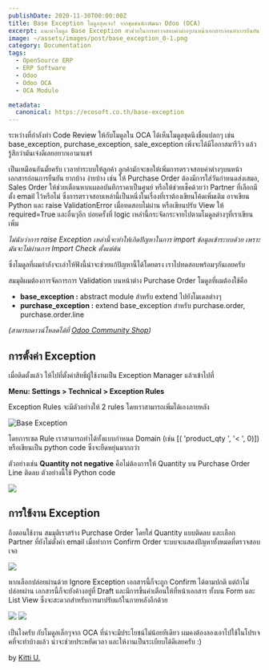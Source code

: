 ```yaml
---
publishDate: 2020-11-30T00:00:00Z
title: Base Exception โมดูลสุดเจ๋ง! จากชุมชนนักพัฒนา Odoo (OCA) 
excerpt: แนะนำโมดูล Base Exception ตัวช่วยในการตรวจสอบค่าต่างๆบนหน้าเอกสารก่อนทำการยืนยัน
image: ~/assets/images/post/base_exception_0-1.png
category: Documentation
tags:
  - OpenSource ERP
  - ERP Software
  - Odoo
  - Odoo OCA
  - OCA Module

metadata:
  canonical: https://ecosoft.co.th/base-exception
---
```


ระหว่างที่กำลังทำ Code Review ให้กับโมดูลใน OCA ได้เห็นโมดูลชุดนึงชื่อแปลกๆ เช่น base_exception, purchase_exception, sale_exception เพิ่งจะได้มีโอกาสมารีวิว แล้วรู้สึกว่ามันเจ๋งดีเลยอยากเอามาแชร์

เป็นเหมือนกันมั้ยครับ เวลาทำระบบให้ลูกค้า ลูกค้ามักจะขอให้เพิ่มการตรวจสอบค่าต่างๆบนหน้าเอกสารก่อนการยืนยัน  ยากบ้าง ง่ายบ้าง เช่น ให้ Purchase Order ต้องมีการใส่วันกำหนดส่งเสมอ, Sales Order ให้ช่วยเตือนหากเผลอบันทึกราคาเป็นศูนย์ หรือให้ช่วยเช็คด้วยว่า Partner ที่เลือกมีตั้ง email ไว้หรือไม่
ซึ่งการตรวจสอบเหล่านี้เป็นหนึ่งในเรื่องที่เราต้องเขียนโค้ดเพิ่มเติม อาจเขียน Python และ raise ValidationError เมื่อทดสอบไม่ผ่าน หรือเขียนปรับ View ให้ required=True และอื่นๆอีก บ่อยครั้งที่ logic เหล่านี้กระจัดกระจายไปตามโมดูลต่างๆที่เราเขียนเพิ่ม

*ไม่นับว่าการ raise Exception เหล่านี้จะทำให้เกิดปัญหาในการ import ข้อมูลเข้าระบบด้วย เพราะมันจะไม่ผ่านการ Import Check ตั้งแต่ต้น*

ซึ่งโมดูลที่ผมกำลังจะเล่าให้ฟังนี้น่าจะช่วยแก้ปัญหานี้ได้โดยตรง เราไปทดสอบพร้อมๆกันเลยครับ

สมมุติผมต้องการจัดการการ Validation บนหน้าต่าง Purchase Order โมดูลที่ผมต้องใช้คือ

* **base_exception :** abstract module สำหรับ extend ไปยังโมเดลต่างๆ
* **purchase_exception :** extend base_exception สำหรับ purchase.order, purchase.order.line

*(สามารถดาวน์โหลดได้ที่ <a href="https://odoo-community.org/shop">Odoo Community Shop</a>)*

## การตั้งค่า Exception

เมื่อติดตั้งแล้ว ให้ไปที่ตั้งค่าสิทธิ์ผู้ใช้งานเป็น Exception Manager แล้วเข้าไปที่ 

**Menu: Settings > Technical > Exception Rules**

Exception Rules จะมีตัวอย่างให้ 2 rules โดยเราสามารถเพิ่มได้เองภายหลัง

![Base Exception](~/assets/images/post/base_exception_1.png)

โดยการเซต Rule เราสามารถทำได้ทั้งแบบกำหนด Domain (เช่น [( &apos;product_qty &apos;, &apos;< &apos;, 0)]) หรือเขียนเป็น python code ซึ่งจะยืดหยุ่นมากกว่า

ตัวอย่างเช่น **Quantity not negative** คือไม่ต้องการให้ Quantity บน Purchase Order Line ติดลบ ตัวอย่างนี้ใช้ Python code

![](~/assets/images/post/base_exception_1-1.png)

## การใช้งาน Exception

ถึงตอนใช้งาน สมมุติเราสร้าง Purchase Order โดยใส่ Quantity แบบติดลบ และเลือก Partner ที่ยังไม่ตั้งค่า email เมื่อทำการ Confirm Order ระบบจะแสดงปัญหาทั้งหมดที่ตรวจสอบเจอ

![](~/assets/images/post/base_exception_3.png)

หากเลือกปล่อยผ่านด้วย Ignore Exception เอกสารนี้ก็จะถูก Confirm ได้ตามปกติ แต่ถ้าไม่ปล่อยผ่าน เอกสารนี้ก็จะยังค้างอยู่ที่ Draft และมีการขึ้นคำเตือนให้ที่หน้าเอกสาร ทั้งบน Form และ List View ซึ่งจะสะดวกสำหรับการมาปรับแก้ในภายหลังอีกด้วย

![](~/assets/images/post/base_exception_4.png)
![](~/assets/images/post/base_exception_5.png)

เป็นไงครับ กับโมดูลเล็กๆจาก OCA ที่น่าจะมีประโยชน์ไม่น้อยทีเดียว ผมคงต้องลองเอาไปใช้ในโปรเจคที่จะทำบ้างแล้ว น่าจะช่วยประหยัดเวลา และให้งานเป็นระเบียบได้ดีเลยครับ :)

by <a href="https://twitter.com/kittiup">Kitti U.</a>
